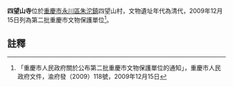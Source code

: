 {{msg:重慶市文物保護單位
|名稱 = 四望山寺古建築
|編號 = 85
|圖片 = 
|級別 = 6
|分類 = 
|時代 = 清代
|地點 = [[永川區|永川區]][[朱沱鎮|朱沱鎮]]四望山村
|坐標 = 
|登錄 = 2009年12月15日
}}
'''四望山寺'''位於[[重慶市|重慶市]][[永川區|永川區]][[朱沱鎮|朱沱鎮]]四望山村，文物遺址年代為清代，2009年12月15日列為第二批重慶市文物保護單位<ref>「重慶市人民政府關於公布第二批重慶市文物保護單位的通知」，重慶市人民政府文件，渝府發（2009）118號，2009年12月15日</ref>。
== 註釋 ==
{{reflist}}
{{文物保護單位小作品}}